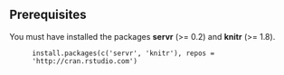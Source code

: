 ## Prerequisites

You must have installed the packages **servr** (>= 0.2) and **knitr** (>= 1.8).


<figure class="highlight"><pre><code class="language-r" data-lang="r"><span class="n">install.packages</span><span class="p">(</span><span class="nf">c</span><span class="p">(</span><span class="s1">'servr'</span><span class="p">,</span><span class="w"> </span><span class="s1">'knitr'</span><span class="p">),</span><span class="w"> </span><span class="n">repos</span><span class="w"> </span><span class="o">=</span><span class="w"> </span><span class="s1">'http://cran.rstudio.com'</span><span class="p">)</span></code></pre></figure>



